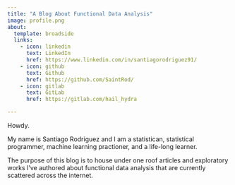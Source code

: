 ```yaml
---
title: "A Blog About Functional Data Analysis"
image: profile.png
about:
  template: broadside
  links:
    - icon: linkedin
      text: LinkedIn
      href: https://www.linkedin.com/in/santiagorodriguez91/
    - icon: github
      text: Github
      href: https://github.com/SaintRod/
    - icon: gitlab
      text: GitLab
      href: https://gitlab.com/hail_hydra

---
```


Howdy.

My name is Santiago Rodriguez and I am a statistican, statistical programmer, machine learning practioner, and a life-long learner.

The purpose of this blog is to house under one roof articles and exploratory works I've authored about functional data analysis that are currently scattered across the internet.
